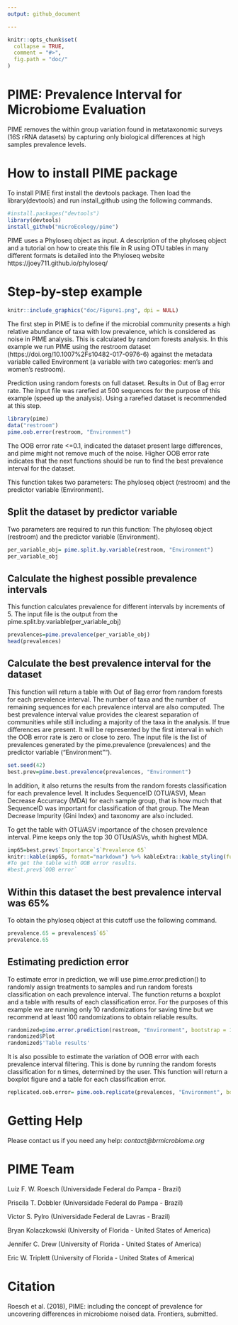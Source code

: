 ```yaml
---
output: github_document

---
```


```r
knitr::opts_chunk$set(
  collapse = TRUE,
  comment = "#>",
  fig.path = "doc/"
)
```

# PIME: Prevalence Interval for Microbiome Evaluation
PIME removes the within group variation found in metataxonomic surveys (16S rRNA datasets) by capturing only biological differences at high samples prevalence levels.

# How to install PIME package

To install PIME first install the devtools package. 
Then load the library(devtools) and run install_github using the following commands.
```r
#install.packages("devtools")
library(devtools)
install_github("microEcology/pime")
```
PIME uses a Phyloseq object as input. A description of the phyloseq object and a tutorial on how to create this file in R using OTU tables in many different formats is detailed into the Phyloseq website https://joey711.github.io/phyloseq/ 

# Step-by-step example

```r
knitr::include_graphics("doc/Figure1.png", dpi = NULL)
```

The first step in PIME is to define if the microbial community presents a high relative abundance of taxa with low prevalence, which is considered as noise in PIME analysis. This is calculated by random forests analysis. In this example we run PIME using the restroom dataset (https://doi.org/10.1007%2Fs10482-017-0976-6) against the metadata variable called Environment (a variable with two categories: men’s and women’s restroom). 

Prediction using random forests on full dataset. Results in Out of Bag error rate. The input file was rarefied at 500 sequences for the purpose of this example (speed up the analysis). Using a rarefied dataset is recommended at this step.
```r
library(pime)
data("restroom")
pime.oob.error(restroom, "Environment")
```

The OOB error rate <=0.1, indicated the dataset present large differences, and pime might not remove much of the noise. 
Higher OOB error rate indicates that the next functions should be run to find the best prevalence interval for the dataset.

This function takes two parameters: The phyloseq object (restroom) and the predictor variable (Environment).

## Split the dataset by predictor variable
Two parameters are required to run this function: The phyloseq object (restroom) and the predictor variable (Environment).
```r
per_variable_obj= pime.split.by.variable(restroom, "Environment")
per_variable_obj
```


## Calculate the highest possible prevalence intervals
This function calculates prevalence for different intervals by increments of 5. 
The input file is the output from the pime.split.by.variable(per_variable_obj)
```r
prevalences=pime.prevalence(per_variable_obj)
head(prevalences)
```

## Calculate the best prevalence interval for the dataset 
This function will return a table with Out of Bag error from random forests for each prevalence interval. The number of taxa and the number of remaining sequences for each prevalence interval are also computed. 
The best prevalence interval value provides the clearest separation of communities while still including a majority of the taxa in the analysis. If true differences are present.
It will be represented by the first interval in which the OOB error rate is zero or close to zero.
The input file is the list of prevalences generated by the pime.prevalence (prevalences) and the predictor variable ("Environment"").
```r
set.seed(42)
best.prev=pime.best.prevalence(prevalences, "Environment")
```

In addition, it also returns the results from the random forests classification for each prevalence level. It includes SequenceID (OTU/ASV), Mean Decrease Accurracy (MDA) for each sample group, that is how much that SequenceID was important for classification of that group. The Mean Decrease Impurity (Gini Index) and taxonomy are also included.

To get the table with OTU/ASV importance of the chosen prevalence interval. Pime keeps only the top 30 OTUs/ASVs, whith highest MDA.
```r
imp65=best.prev$`Importance`$`Prevalence 65`
knitr::kable(imp65, format="markdown") %>% kableExtra::kable_styling(full_width = F)
#To get the table with OOB error results.
#best.prev$`OOB error`
```

## Within this dataset the best prevalence interval was 65%

To obtain the phyloseq object at this cutoff use the following command.

```r
prevalence.65 = prevalences$`65`
prevalence.65
```
## Estimating prediction error
To estimate error in prediction, we will use pime.error.prediction() to randomly assign treatments to samples and run random forests classification on each prevalence interval. The function returns a boxplot and a table with results of each classification error. For the purposes of this example we are running only 10 randomizations for saving time but we recommend at least 100 randomizations to obtain reliable results.
```r
randomized=pime.error.prediction(restroom, "Environment", bootstrap = 10, parallel = TRUE, max.prev = 95)
randomized$Plot
randomized$'Table results'
```
It is also possible to estimate the variation of OOB error with each prevalence interval filtering. This is done by running the random forests classification for n times, determined by the user. This function will return a boxplot figure and a table for each classification error.
```r
replicated.oob.error= pime.oob.replicate(prevalences, "Environment", bootstrap = 10, parallel = TRUE)
```

# Getting Help

Please contact us if you need any help: *contact@brmicrobiome.org*


# PIME Team

Luiz F. W. Roesch (Universidade Federal do Pampa - Brazil)

Priscila T. Dobbler (Universidade Federal do Pampa - Brazil)

Victor S. Pylro (Universidade Federal de Lavras - Brazil)

Bryan Kolaczkowski (University of Florida - United States of America)

Jennifer C. Drew (University of Florida - United States of America)

Eric W. Triplett (University of Florida - United States of America)

# Citation

Roesch et al. (2018), PIME: including the concept of prevalence for uncovering differences in microbiome noised data. Frontiers, submitted.
